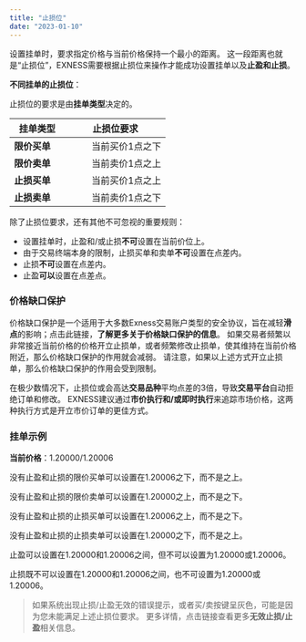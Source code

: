 ```yaml
---
title: "止损位"
date: "2023-01-10"
---
```


<Ads></Ads> 

设置挂单时，要求指定价格与当前价格保持一个最小的距离。 这一段距离也就是“止损位”，EXNESS需要根据止损位来操作才能成功设置挂单以及**止盈和止损**。

**不同挂单的止损位**：

止损位的要求是由**挂单类型**决定的。

|   挂单类型            | 止损位要求          |
| --- | --- |
| **限价买单** | 当前买价1点之下 |
| **限价卖单** | 当前卖价1点之上 |
| **止损买单** | 当前买价1点之上 |
| **止损卖单** | 当前卖价1点之下 |

除了止损位要求，还有其他不可忽视的重要规则：

- 设置挂单时，止盈和/或止损**不可**设置在当前价位上。
- 由于交易终端本身的限制，止损买单和卖单**不可**设置在点差内。
- 止损**不可**设置在点差内。
- 止盈**可以**设置在点差点。

### **价格缺口保护**

价格缺口保护是一个适用于大多数Exness交易账户类型的安全协议，旨在减轻**滑点**的影响；点击此链接，**了解更多关于价格缺口保护的信息**。 如果交易者频繁以非常接近当前价格的价格开立止损单，或者频繁修改止损单，使其维持在当前价格附近，那么价格缺口保护的作用就会减弱。 请注意，如果以上述方式开立止损单，那么价格缺口保护的作用会受到限制。

在极少数情况下，止损位或会高达**交易品种**平均点差的3倍，导致**交易平台**自动拒绝订单和修改。 EXNESS建议通过**市价执行和/或即时执行**来追踪市场价格，这两种执行方式是开立市价订单的更佳方式。

### **挂单示例**

**当前价格**：1.20000/1.20006

没有止盈和止损的限价买单可以设置在1.20006之下，而不是之上。

没有止盈和止损的限价卖单可以设置在1.20000之上，而不是之下。

没有止盈和止损的止损买单可以设置在1.20006之上，而不是之下。

没有止盈和止损的止损卖单可以设置在1.20000之下，而不是之上。

止盈可以设置在1.20000和1.20006之间，但不可以设置为1.20000或1.20006。

止损既不可以设置在1.20000和1.20006之间，也不可设置为1.20000或1.20006。

> 如果系统出现止损/止盈无效的错误提示，或者买/卖按键呈灰色，可能是因为您未能满足上述止损位要求。 更多详情，点击链接查看更多**无效止损/止盈**相关信息。
